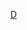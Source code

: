 {{Image label begin|image=Daraa blank districts.png|width={{{width|100}}}|float={{{float|none}}}}}
{{Image label small|x=0.31|y=0.297|scale={{{width|100}}}|text=[[塞奈邁因區|<span style="color:red;">塞奈邁因區</span>]]}}
{{Image label small|x=0.34|y=0.5933333|scale={{{width|100}}}|text=[[伊茲拉區|<span style="color:red;">伊茲拉區</span>]]}}
{{Image label small|x=0.34666666|y=0.945|scale={{{width|100}}}|text=[[File:Capital city marker.svg|13px]] '''[[德拉區|<span style="color:red;">德拉區</span>]]'''}}
{{Image label end}}<noinclude>
{{Documentation|Template:Image label begin/doc}}
[[Category:敘利亞行政區劃模板|D]]
</noinclude>
